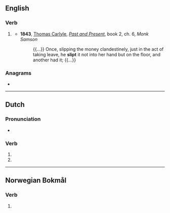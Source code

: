 ==English==

===Verb===
{{head|en|verb form}}

# {{lb|en|archaic}} {{en-past of|slip}}
#* '''1843''', [[w:Thomas_Carlyle|Thomas Carlyle]], ''[[:w:Past and Present (book)|Past and Present]]'', book 2, ch. 6, ''Monk Samson''
#*: {{...}} Once, slipping the money clandestinely, just in the act of taking leave, he '''slipt''' it not into her hand but on the floor, and another had it; {{...}}

===Anagrams===
* {{anagrams|en|a=ilpst|Split|spilt|split}}

----

==Dutch==

===Pronunciation===
* {{audio|Nl-slipt.ogg|Audio|lang=nl}}

===Verb===
{{nl-verb-form}}

# {{nl-verb form of|p=23|n=sg|t=pres|m=ind|slippen}}
# {{nl-verb form of|n=pl|m=imp|slippen}}

----

==Norwegian Bokmål==

===Verb===
{{nb-verb-form}}

# {{form of|past participle|slipe|lang=nb}}